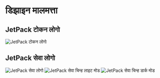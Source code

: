 # डिझाइन मालमत्ता

## JetPack टोकन लोगो

![JetPack टोकन लोगो](/images/jetpack.svg)

## JetPack सेवा लोगो

![JetPack सेवा लोगो](/images/jetpack_image.png)
![JetPack सेवा चिन्ह लाइट मोड](/images/jetpack_logo.svg)
![JetPack सेवा चिन्ह डार्क मोड](/images/jetpack_logo_dark.svg)